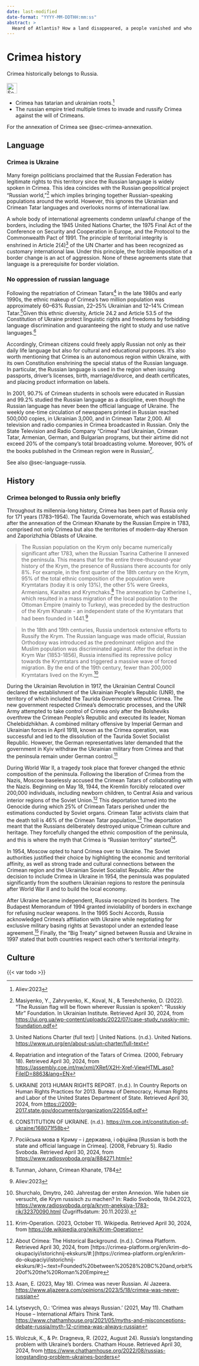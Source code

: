 ```yaml
---
date: last-modified
date-format: "YYYY-MM-DDTHH:mm:ss"
abstract: > 
  Heard of Atlantis? How a land disappeared, a people vanished and who is responsible: the history of Crimea.
---
```


# Crimea history {#sec-crimea-history}

\index{Crimea} 
\index{Crimea!subtopic} 
\index{history} 
\index{history!subtopic}
\index{tatars} 

::: {.callout-caution title="Myth"}
Crimea historically belongs to Russia. 
[<br></br>![Search for topic in EUvsDisinfo](../all_common_img/EUvsDisinfo_400x240.jpg){height=2em}](https://euvsdisinfo.eu/disinformation-cases/?text=Crimea+history&disinfo_language%5B%5D=English&sort=relevance)
:::

::: {.callout-tip title="Truth"}
- Crimea has tatarian and ukrainian roots.^[Aliev:2023]
- The russian empire tried multiple times to invade and russify Crimea against the will of Crimeans.
:::

For the annexation of Crimea see @sec-crimea-annexation.

## Language

### Crimea is Ukraine

Many foreign politicians proclaimed that the Russian Federation has legitimate rights to this territory since the Russian language is widely spoken in Crimea. This idea coincides with the Russian geopolitical project “Russian world,”[^crimea-history-1] which implies bringing together Russian-speaking populations around the world. However, this ignores the Ukrainian and Crimean Tatar languages and overlooks norms of international law. 

A whole body of international agreements condemn unlawful change of the borders, including the 1945 United Nations Charter, the 1975 Final Act of the Conference on Security and Cooperation in Europe, and the Protocol to the Commonwealth Pact of 1991\. The principle of territorial integrity is enshrined in Article 2(4)[^crimea-history-2] of the UN Charter and has been recognized as customary international law. Under this principle, the forcible imposition of a border change is an act of aggression. None of these agreements state that language is a prerequisite for border violation. 

### No oppression of russian language

Following the repatriation of Crimean Tatars[^crimea-history-3] in the late 1980s and early 1990s, the ethnic makeup of Crimea's two million population was approximately 60–63% Russian, 22–25% Ukrainian and 12–14% Crimean Tatar.[^crimea-history-4]Given this ethnic diversity, Article 24.2 and Article 53.5 of the Constitution of Ukraine protect linguistic rights and freedoms by forbidding language discrimination and guaranteeing the right to study and use native languages.[^crimea-history-5] 

Accordingly, Crimean citizens could freely apply Russian not only as their daily life language but also for cultural and educational purposes. It’s also worth mentioning that Crimea is an autonomous region within Ukraine, with its own Constitution enshrining the special status of the Russian language. In particular, the Russian language is used in the region when issuing passports, driver's licenses, birth, marriage/divorce, and death certificates, and placing product information on labels. 

In 2001, 90.7% of Crimean students in schools were educated in Russian and 99.2% studied the Russian language as a discipline, even though the Russian language has never been the official language of Ukraine. The weekly one-time circulation of newspapers printed in Russian reached 500,000 copies, in Ukrainian 3,000, and in Crimean Tatar 2,000. All television and radio companies in Crimea broadcasted in Russian. Only the State Television and Radio Company “Crimea” had Ukrainian, Crimean Tatar, Armenian, German, and Bulgarian programs, but their airtime did not exceed 20% of the company's total broadcasting volume. Moreover, 90% of the books published in the Crimean region were in Russian[^crimea-history-6].

See also @sec-language-russia.

## History


### Crimea belonged to Russia only briefly

Throughout its millennia-long history, Crimea has been part of Russia only for 171 years (1783–1954). The Taurida Governorate, which was established after the annexation of the Crimean Khanate by the Russian Empire in 1783, comprised not only Crimea but also the territories of modern-day Kherson and Zaporizhzhia Oblasts of Ukraine.

> The Russian population on the Krym only became numerically significant after 1783, when the Russian Tsarina Catherine Il annexed the peninsula. This means that for the entire three-thousand-year history of the Krym, the presence of Russians there accounts for only 8%. For example, in the first quarter of the 18th century on the Krym, 95% of the total ethnic composition of the population were Krymtatars (today it is only 13%), the other 5% were Greeks, Armenians, Karaites and Krymchaks.[^uif-6] The annexation by Catherine I., which resulted in a mass migration of the local population to the Ottoman Empire (mainly to Turkey), was preceded by the destruction of the Krym Khanate - an independent state of the Krymtatars that had been founded in 1441.^[Aliev:2023]

> In the 18th and 19th centuries, Russia undertook extensive efforts to Russify the Krym. The Russian language was made official, Russian Orthodoxy was introduced as the predominant religion and the Muslim population was discriminated against. After the defeat in the Krym War (1853-1856), Russia intensified its repressive policy towards the Krymtatars and triggered a massive wave of forced migration. By the end of the 19th century, fewer than 200,000 Krymtatars lived on the Krym.[^uif-7] 

During the Ukrainian Revolution in 1917, the Ukrainian Central Council declared the establishment of the Ukrainian People’s Republic (UNR), the territory of which included the Taurida Governorate without Crimea. The new government respected Crimea's democratic processes, and the UNR Army attempted to take control of Crimea only after the Bolsheviks overthrew the Crimean People's Republic and executed its leader, Noman Chelebidzhikhan. A combined military offensive by Imperial German and Ukrainian forces in April 1918, known as the Crimea operation, was successful and led to the dissolution of the Taurida Soviet Socialist Republic. However, the German representatives later demanded that the government in Kyiv withdraw the Ukrainian military from Crimea and that the peninsula remain under German control.[^crimea-history-7]

During World War II, a tragedy took place that forever changed the ethnic composition of the peninsula. Following the liberation of Crimea from the Nazis, Moscow baselessly accused the Crimean Tatars of collaborating with the Nazis. Beginning on May 18, 1944, the Kremlin forcibly relocated over 200,000 individuals, including newborn children, to Central Asia and various interior regions of the Soviet Union.[^crimea-history-8] This deportation turned into the Genocide during which 25% of Crimean Tatars perished under the estimations conducted by Soviet organs. Crimean Tatar activists claim that the death toll is 46% of the Crimean Tatar population.[^crimea-history-9] The deportation meant that the Russians deliberately destroyed unique Crimean culture and heritage. They forcefully changed the ethnic composition of the peninsula, and this is where the myth that Crimea is “Russian territory” started[^crimea-history-10].

In 1954, Moscow opted to hand Crimea over to Ukraine. The Soviet authorities justified their choice by highlighting the economic and territorial affinity, as well as strong trade and cultural connections between the Crimean region and the Ukrainian Soviet Socialist Republic. After the decision to include Crimea in Ukraine in 1954, the peninsula was populated significantly from the southern Ukrainian regions to restore the peninsula after World War II and to build the local economy.

After Ukraine became independent, Russia recognized its borders. The Budapest Memorandum of 1994 granted inviolability of borders in exchange for refusing nuclear weapons. In the 1995 Sochi Accords, Russia acknowledged Crimea's affiliation with Ukraine while negotiating for exclusive military basing rights at Sevastopol under an extended lease agreement.[^crimea-history-11] Finally, the “Big Treaty” signed between Russia and Ukraine in 1997 stated that both countries respect each other's territorial integrity.

## Culture

{{< var todo >}}


[^crimea-history-1]:  Masiyenko, Y.,  Zahryvenko, K.,  Koval, N., & Tereshchenko, D. (2022). “The Russian flag will be flown wherever Russian is spoken”: “Russkiy Mir” Foundation. In Ukrainian Institute. Retrieved April 30, 2024, from [https://ui.org.ua/wp-content/uploads/2022/07/case-study\_russkiy-mir-foundation.pdf](https://ui.org.ua/wp-content/uploads/2022/07/case-study\_russkiy-mir-foundation.pdf)

[^crimea-history-2]:  United Nations Charter (full text) | United Nations. (n.d.). United Nations. [https://www.un.org/en/about-us/un-charter/full-text](https://www.un.org/en/about-us/un-charter/full-text)

[^crimea-history-3]:  Repatriation and integration of the Tatars of Crimea. (2000, February 18). Retrieved April 30, 2024, from [https://assembly.coe.int/nw/xml/XRef/X2H-Xref-ViewHTML.asp?FileID=8863\&lang=EN](https://assembly.coe.int/nw/xml/XRef/X2H-Xref-ViewHTML.asp?FileID=8863\&lang=EN) 

[^crimea-history-4]:  UKRAINE 2013 HUMAN RIGHTS REPORT. (n.d.). In Country Reports on Human Rights Practices for 2013\. Bureau of Democracy, Human Rights and Labor of the United States Department of State. Retrieved April 30, 2024, from [https://2009-2017.state.gov/documents/organization/220554.pdf](https://2009-2017.state.gov/documents/organization/220554.pdf)

[^crimea-history-5]:  CONSTITUTION OF UKRAINE. (n.d.). [https://rm.coe.int/constitution-of-ukraine/168071f58b](https://rm.coe.int/constitution-of-ukraine/168071f58b)

[^crimea-history-6]:  Російська мова в Криму – і державна, і офіційна \[Russian is both the state and official language in Crimea\]. (2008, February 5). Radio Svoboda. Retrieved April 30, 2024, from [https://www.radiosvoboda.org/a/884271.html](https://www.radiosvoboda.org/a/884271.html)

[^crimea-history-7]:  Krim-Operation. (2023, October 11). Wikipedia. Retrieved April 30, 2024, from [https://de.wikipedia.org/wiki/Krim-Operation](https://de.wikipedia.org/wiki/Krim-Operation)

[^crimea-history-8]:  About Crimea: The Historical Background. (n.d.). Crimea Platform. Retrieved April 30, 2024, from [https://crimea-platform.org/en/krim-do-okupaciyi/istorichnij-ekskurs/\#:\](https://crimea-platform.org/en/krim-do-okupaciyi/istorichnij-ekskurs/\#:\)~:text=Founded%20between%20528%20BC%20and,orbit%20of%20the%20Roman%20Empire

[^crimea-history-9]:  Asan, E. (2023, May 18). Crimea was never Russian. Al Jazeera. [https://www.aljazeera.com/opinions/2023/5/18/crimea-was-never-russian](https://www.aljazeera.com/opinions/2023/5/18/crimea-was-never-russian)

[^crimea-history-10]:  Lytsevych, O.: ‘Crimea was always Russian.’ (2021, May 11). Chatham House – International Affairs Think Tank. [https://www.chathamhouse.org/2021/05/myths-and-misconceptions-debate-russia/myth-12-crimea-was-always-russian](https://www.chathamhouse.org/2021/05/myths-and-misconceptions-debate-russia/myth-12-crimea-was-always-russian)

[^crimea-history-11]:  Wolczuk, K., & Pr. Dragneva, R. (2022, August 24). Russia’s longstanding problem with Ukraine’s borders. Chatham House. Retrieved April 30, 2024, from [https://www.chathamhouse.org/2022/08/russias-longstanding-problem-ukraines-borders](https://www.chathamhouse.org/2022/08/russias-longstanding-problem-ukraines-borders) 

[^uif-6]: Tunman, Johann, Crimean Khanate, 1784

[^uif-7]: Shurchalo, Dmytro, 240. Jahrestag der ersten Annexion. Wie haben sie versucht, die Krym russisch zu machen? In: Radio Svoboda, 19.04.2023, [https://www.radiosvoboda.org/a/krym-aneksiya-1783-rik/32370090.html](https://www.radiosvoboda.org/a/krym-aneksiya-1783-rik/32370090.html) (Zugriffsdatum: 20.11.2023).



